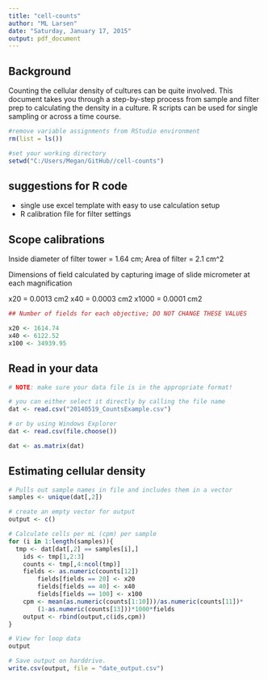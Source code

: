 ```yaml
---
title: "cell-counts"
author: "ML Larsen"
date: "Saturday, January 17, 2015"
output: pdf_document
---
```


## Background
Counting the cellular density of cultures can be quite involved. This document takes you through a step-by-step process from sample and filter prep to calculating the density in a culture. R scripts can be used for single sampling or across a time course.

```r
#remove variable assignments from RStudio environment
rm(list = ls())

#set your working directory
setwd("C:/Users/Megan/GitHub//cell-counts")
```

## suggestions for R code
* single use excel template with easy to use calculation setup
* R calibration file for filter settings

## Scope calibrations
Inside diameter of filter tower = 1.64 cm; Area of filter = 2.1 cm^2

Dimensions of field calculated by capturing image of slide micrometer at each magnification

x20 = 0.0013 cm2 
x40 = 0.0003 cm2 
x1000 = 0.0001 cm2

```r
## Number of fields for each objective; DO NOT CHANGE THESE VALUES

x20 <- 1614.74
x40 <- 6122.52
x100 <- 34939.95
```


## Read in your data
```r
# NOTE: make sure your data file is in the appropriate format!

# you can either select it directly by calling the file name
dat <- read.csv("20140519_CountsExample.csv")

# or by using Windows Explorer
dat <- read.csv(file.choose())

dat <- as.matrix(dat)
```

## Estimating cellular density
```r
# Pulls out sample names in file and includes them in a vector
samples <- unique(dat[,2])

# create an empty vector for output
output <- c()

# Calculate cells per mL (cpm) per sample
for (i in 1:length(samples)){
  tmp <- dat[dat[,2] == samples[i],]
	ids <- tmp[1,2:3]
	counts <- tmp[,4:ncol(tmp)]
	fields <- as.numeric(counts[12])
		fields[fields == 20] <- x20
		fields[fields == 40] <- x40
		fields[fields == 100] <- x100
	cpm <- mean(as.numeric(counts[1:10]))/as.numeric(counts[11])*
		(1-as.numeric(counts[13]))*1000*fields
	output <- rbind(output,c(ids,cpm))
}

# View for loop data
output

# Save output on harddrive.
write.csv(output, file = "date_output.csv")
```
